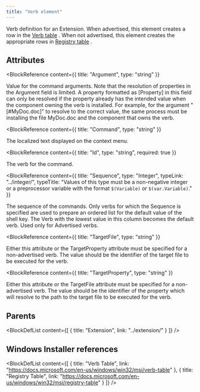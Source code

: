 ```yaml
---
title: "Verb element"
---
```



Verb definition for an Extension. When advertised, this element creates a row in the [Verb table](https://learn.microsoft.com/en-us/windows/win32/msi/verb-table) .
 When not advertised, this element creates the appropriate rows in [Registry table](https://learn.microsoft.com/en-us/windows/win32/msi/registry-table) .


## Attributes

<BlockWrapper>

  <BlockReference
    content={{
      title: "Argument",
      type: "string"
    }}
  >
  Value for the command arguments. Note that the resolution of properties in the
   Argument field is limited. A property formatted as [Property] in this field can only be resolved if the property
   already has the intended value when the component owning the verb is installed. For example, for the argument
   "[#MyDoc.doc]" to resolve to the correct value, the same process must be installing the file MyDoc.doc and the
   component that owns the verb.
  </BlockReference>

  <BlockReference
    content={{
      title: "Command",
      type: "string"
    }}
  >
  The localized text displayed on the context menu.
  </BlockReference>

  <BlockReference
    content={{
      title: "Id",
      type: "string",
      required: true
    }}
  >
  The verb for the command.
  </BlockReference>

  <BlockReference
    content={{
      title: "Sequence",
      type: "Integer",
      typeLink: "../integer/",
      typeTitle: "Values of this type must be a non-negative integer or a preprocessor variable with the format `$(Variable)` or `$(var.Variable)`."
    }}
  >
  The sequence of the commands. Only verbs for which the Sequence is specified
   are used to prepare an ordered list for the default value of the shell key. The Verb with the lowest value in this
   column becomes the default verb. Used only for Advertised verbs.
  </BlockReference>

  <BlockReference
    content={{
      title: "TargetFile",
      type: "string"
    }}
  >
  Either this attribute or the TargetProperty attribute must be specified for a non-advertised verb.
   The value should be the identifier of the target file to be executed for the verb.
  </BlockReference>

  <BlockReference
    content={{
      title: "TargetProperty",
      type: "string"
    }}
  >
  Either this attribute or the TargetFile attribute must be specified for a non-advertised verb.
   The value should be the identifier of the property which will resolve to the path to the target file to be executed for the verb.
  </BlockReference>

</BlockWrapper>


## Parents

<BlockDefList content={[
    {
      title: "Extension",
      link: "../extension/"
    }
  ]}
/>

## Windows Installer references

<BlockDefList content={[
    {
      title: "Verb Table",
      link: "https://docs.microsoft.com/en-us/windows/win32/msi/verb-table"
    },
    {
      title: "Registry Table",
      link: "https://docs.microsoft.com/en-us/windows/win32/msi/registry-table"
    }
  ]}
/>
